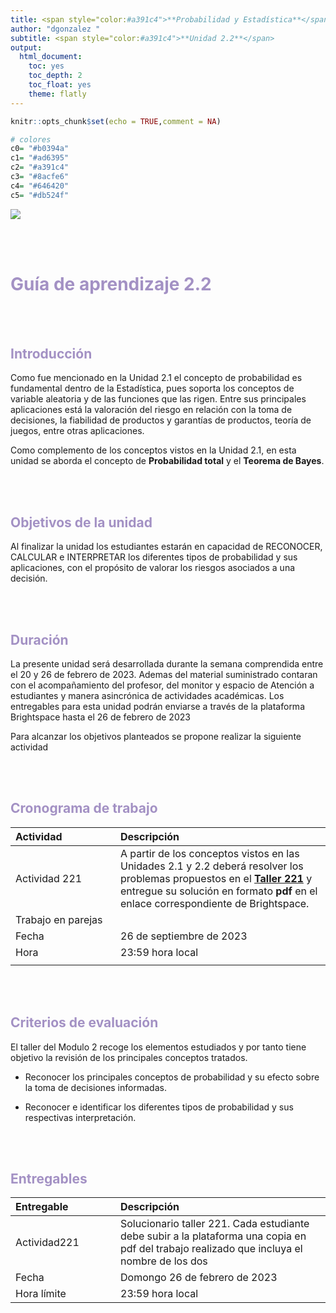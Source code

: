 ```yaml
---
title: <span style="color:#a391c4">**Probabilidad y Estadística**</span>
author: "dgonzalez "
subtitle: <span style="color:#a391c4">**Unidad 2.2**</span>
output:
  html_document:
    toc: yes
    toc_depth: 2
    toc_float: yes
    theme: flatly
---
```


```r
knitr::opts_chunk$set(echo = TRUE,comment = NA)

# colores
c0= "#b0394a"
c1= "#ad6395"
c2= "#a391c4"
c3= "#8acfe6"
c4= "#646420"
c5= "#db524f"

```





![](img/banner2.png)

<br/><br/>

# <span style="color:#a391c4">**Guía de aprendizaje 2.2**</span>
 
<br/><br/>

## <span style="color:#a391c4">**Introducción**</span>

Como fue mencionado en la Unidad 2.1 el concepto de probabilidad es fundamental dentro de la Estadística, pues soporta los conceptos de variable aleatoria y de las funciones que las rigen. Entre sus principales aplicaciones está la valoración del riesgo en relación con la toma de decisiones, la fiabilidad de productos y garantías de productos, teoría de juegos, entre otras aplicaciones.

Como complemento de los conceptos vistos en la Unidad 2.1, en esta unidad se aborda el concepto de **Probabilidad total** y el **Teorema de Bayes**.

<br/><br/>

## <span style="color:#a391c4">**Objetivos de la unidad**</span>

Al finalizar la unidad los estudiantes estarán  en  capacidad de  RECONOCER, CALCULAR e INTERPRETAR  los diferentes tipos de probabilidad y sus aplicaciones, con el propósito de valorar los riesgos asociados a una decisión. 

<br/><br/>

## <span style="color:#a391c4">**Duración**</span>

La presente  unidad será desarrollada durante la semana comprendida entre el 20  y 26 de febrero de 2023. Ademas del material suministrado  contaran con el acompañamiento del profesor,  del monitor y espacio de Atención a estudiantes y manera asincrónica  de actividades académicas. Los entregables para esta unidad podrán enviarse a través de la plataforma Brightspace hasta el  26 de febrero  de 2023

Para alcanzar los objetivos planteados se propone realizar la siguiente actividad

<br/><br/>

## <span style="color:#a391c4">**Cronograma de trabajo**</span>


|Actividad      | Descripción                    | 
|:--------------|:-----------------------------  |
| Actividad 221 | A partir de los conceptos vistos en las Unidades 2.1 y 2.2 deberá resolver los problemas propuestos en el [**Taller 221**](https://dgonxalex80.github.io/pye20222/Talller221.html) y entregue su solución  en formato **pdf**  en el enlace correspondiente de Brightspace.|
|Trabajo en parejas||
|Fecha  |  26 de septiembre de 2023 |
|Hora   |  23:59 hora local     |
|||


<br/><br/>

## <span style="color:#a391c4">**Criterios de evaluación**</span>

El taller del Modulo 2 recoge los elementos estudiados y por tanto  tiene objetivo la revisión de los principales conceptos tratados.

+ Reconocer los principales conceptos de  probabilidad y su efecto sobre la toma de decisiones informadas.

+ Reconocer e identificar los diferentes tipos de probabilidad  y sus respectivas interpretación.

<br/><br/>

## <span style="color:#a391c4">**Entregables**</span> 

| Entregable |  Descripción                    |
|:--------------|:-----------------------------|
| Actividad221    | Solucionario taller 221. Cada estudiante debe subir a la plataforma una copia en pdf del trabajo realizado que incluya el nombre de los dos | 
| Fecha           |Domongo  26 de febrero  de 2023 | 
|Hora límite      | 23:59  hora  local |

<br/><br/><br/><br/>

